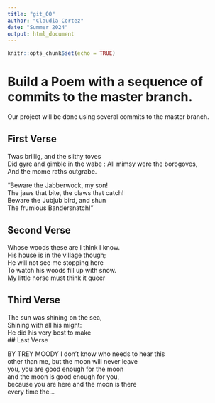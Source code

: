 ```yaml
---
title: "git_00"
author: "Claudia Cortez"
date: "Summer 2024"
output: html_document
---
```


```r
knitr::opts_chunk$set(echo = TRUE)
```
# Build a Poem with a sequence of commits to the master branch.
Our project will be done using several commits to the master branch.
<!-- Do not modify or change any text in "!--" bracketed areas such as this --- these are instructions to
you, if you change any of this the git program will notice it and compromise your git merging strategy !-->

## First Verse 
<!--Put the first five lines of a poem by Lewis Carrol in this section!-->

Twas brillig, and the slithy toves  
      Did gyre and gimble in the wabe  :
All mimsy were the borogoves,  
      And the mome raths outgrabe.  

“Beware the Jabberwock, my son!  
      The jaws that bite, the claws that catch!  
Beware the Jubjub bird, and shun  
      The frumious Bandersnatch!”  


## Second Verse
<!--Put the first five lines of a poem by Robert Frost here!-->
Whose woods these are I think I know.   
His house is in the village though;  
He will not see me stopping here     
To watch his woods fill up with snow.       
My little horse must think it queer     
   

## Third Verse
<!--Put the first two verses of The Walrus and the Carpenter here!-->
The sun was shining on the sea,  
      Shining with all his might:  
He did his very best to make  
## Last Verse
<!--Put a short poem of your choice 8-20 lines,here!-->

BY TREY MOODY
I don’t know who needs to hear this  
other than me, but the moon will never leave  
you, you are good enough for the moon  
and the moon is good enough for you,  
because you are here and the moon is there  
every time the...  
